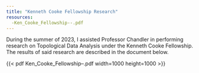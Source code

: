```yaml
---
title: "Kenneth Cooke Fellowship Research"
resources: 
  -Ken_Cooke_Fellowship--.pdf
---
```


During the summer of 2023, I assisted Professor Chandler in performing research on Topological Data Analysis under the Kenneth Cooke Fellowship. The results of said research are described in the document below.

{{< pdf Ken_Cooke_Fellowship--.pdf width=1000 height=1000 >}}
